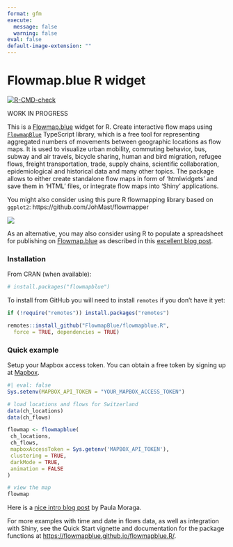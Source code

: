 ```yaml
---
format: gfm
execute: 
  message: false
  warning: false
eval: false
default-image-extension: ""
---
```


# Flowmap.blue R widget

<!-- badges: start -->
[![R-CMD-check](https://github.com/FlowmapBlue/flowmapblue.R/actions/workflows/R-CMD-check.yaml/badge.svg)](https://github.com/FlowmapBlue/flowmapblue.R/actions/workflows/R-CMD-check.yaml){target="_blank"}
<!-- badges: end -->

WORK IN PROGRESS

This is a [Flowmap.blue](https://www.flowmap.blue/) widget for R. Create interactive flow maps using [`FlowmapBlue`](https://github.com/FlowmapBlue/FlowmapBlue) TypeScript library, which is a free tool for representing aggregated numbers of movements between geographic locations as flow maps. It is used to visualize urban mobility, commuting behavior, bus, subway and air travels, bicycle sharing, human and bird migration, refugee flows, freight transportation, trade, supply chains, scientific collaboration, epidemiological and historical data and many other topics. The package allows to either create standalone flow maps in form of 'htmlwidgets' and save them in 'HTML' files, or integrate flow maps into 'Shiny' applications.

You might also consider using this pure R flowmapping library based on `ggplot2`: https://github.com/JohMast/flowmapper

![](man/figures/demo.png)

As an alternative, you may also consider using R to populate a spreadsheet for publishing on [Flowmap.blue](https://www.flowmap.blue/)
as described in this [excellent blog post](https://doodles.mountainmath.ca/blog/2020/01/06/flow-maps/).

### Installation

From CRAN (when available):

```r
# install.packages("flowmapblue")
```

To install from GitHub you will need to install `remotes` if you don't have it yet:

```r
if (!require("remotes")) install.packages("remotes")

remotes::install_github("FlowmapBlue/flowmapblue.R",
  force = TRUE, dependencies = TRUE)
```


### Quick example

Setup your Mapbox access token. You can obtain a free token by signing up at [Mapbox](https://account.mapbox.com/).

```r
#| eval: false
Sys.setenv(MAPBOX_API_TOKEN = "YOUR_MAPBOX_ACCESS_TOKEN")
```

```r
# load locations and flows for Switzerland
data(ch_locations)
data(ch_flows)

flowmap <- flowmapblue(
 ch_locations,
 ch_flows,
 mapboxAccessToken = Sys.getenv('MAPBOX_API_TOKEN'),
 clustering = TRUE,
 darkMode = TRUE,
 animation = FALSE
)

# view the map
flowmap
```


Here is a [nice intro blog post](https://www.paulamoraga.com/blog/2020-07-11-mobility.html) by Paula Moraga.

For more examples with time and date in flows data, as well as integration with Shiny, see the Quick Start vignette and documentation for the package functions at [https://flowmapblue.github.io/flowmapblue.R/](https://flowmapblue.github.io/flowmapblue.R/).
